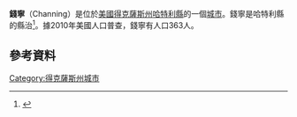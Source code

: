 '''錢寧'''（Channing）是位於[[美國|美國]][[得克薩斯州|得克薩斯州]][[哈特利縣_(得克薩斯州)|哈特利縣]]的一個[[城市|城市]]。錢寧是哈特利縣的縣治<ref name="GR6">{{cite web|url=http://www.naco.org/Counties/Pages/FindACounty.aspx|accessdate=2011-06-07|title=Find a County|publisher=National Association of Counties|archive-date=2015-05-10|archive-url=https://www.webcitation.org/6YQozzgAf?url=http://www.naco.org/Counties/Pages/FindACounty.aspx|dead-url=no}}</ref>。據2010年美國人口普查，錢寧有人口363人。
==參考資料==
{{Reflist}}
[[Category:得克薩斯州城市|Category:得克薩斯州城市]]